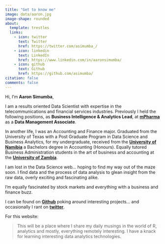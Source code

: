 ```yaml
---
title: "Get to know me"
image: data/aaron.jpg
image-shape: rounded
about:
  template: trestles
  links:
    - icon: twitter
      text: Twitter
      href: https://twitter.com/asimumba_/
    - icon: linkedin
      text: LinkedIn
      href: https://www.linkedin.com/in/aaronsimumba/
    - icon: github
      text: Github
      href: https://github.com/asimumba/
citation: false
comments: false
---
```


Hi, I'm **Aaron Simumba**,

I am a results oriented Data Scientist with expertise in the telecommunications and financial services industries. Previously I held the following positions, as **Business Intelligence & Analytics Lead**, at [**mPharma**](https://www.mpharma.com/) as a **Data Management Associate**.

In another life, I was an Accounting and Finance major. Graduated from the University of Texas with a Post Graduate Program in Data Science and Business Analytics, for my undergraduate, received from the [**University of Namibia**](https://www.unam.edu.na/) a Bachelors degree in Accounting (Honours). Equally tutored Business Administration students in the art of business and accounting at the [**University of Zambia**](https://www.unza.zm/).

I am lost in the Data Science web... hoping to find my way out of the maze soon. I find data and the process of data analysis to glean insight from the raw data, overly exciting and fascinating alike.

I'm equally fascinated by stock markets and everything with a business and finance buzz.

I can be found on [**Github**](https://github.com/asimumba/) poking around interesting projects... and occasionally I rant on [**twitter**](https://twitter.com/asimumba_/).

For this website:

> This will be a place where I share my daily musings in the world of R, analytics and mostly, everything remotely interesting. I have a knack for learning interesting data analytics technologies.